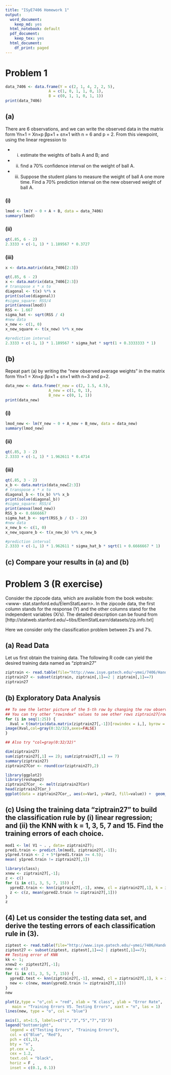```yaml
---
title: "ISyE7406 Homework 1"
output:
  word_document: 
    keep_md: yes
  html_notebook: default
  pdf_document: 
    keep_tex: yes
  html_document:
    df_print: paged
---
```


# Problem 1

```r
data_7406 <- data.frame(Y = c(2, 1, 4, 2, 2, 5), 
                   A = c(1, 0, 1, 1, 0, 1), 
                   B = c(0, 1, 1, 0, 1, 1))
print(data_7406)
```
## (a)

There are 6 observations, and we can write the observed data in the matrix form Yn×1 = Xn×p βp×1 + εn×1 with n = 6 and p = 2. From this viewpoint, using the linear regression to

* (i) estimate the weights of balls A and B; and
* (ii) find a 70% confidence interval on the weight of ball A.
* (iii) Suppose the student plans to measure the weight of ball A one more time. Find a 70% prediction interval on the new observed weight of ball A.

### (i)

```r
lmod <- lm(Y ~ 0 + A + B, data = data_7406)
summary(lmod)
```

### (ii)

```r
qt(.85, 6 - 2)
2.3333 + c(-1, 1) * 1.189567 * 0.3727
```

### (iii)
```r
x <- data.matrix(data_7406[2:3])
```

```r
qt(.85, 6 - 2)
x <- data.matrix(data_7406[2:3])
# transpose x * x to 
diagonal <- t(x) %*% x
print(solve(diagonal))
#sigma_square: RSS/4
print(anova(lmod))
RSS <- 1.667
sigma_hat <- sqrt(RSS / 4)
#new data
x_new <- c(1, 0)
x_new_square <- t(x_new) %*% x_new

#prediction interval
2.3333 + c(-1, 1) * 1.189567 * sigma_hat * sqrt(1 + 0.3333333 * 1)
```

## (b)
Repeat part (a) by writing the “new observed average weights” in the matrix form Yn×1 = Xn×p βp×1 + εn×1 with n=3 and p=2.

```r
data_new <- data.frame(Y_new = c(2, 1.5, 4.5), 
                   A_new = c(1, 0, 1), 
                   B_new = c(0, 1, 1))
print(data_new)
```

### (i)

```r
lmod_new <- lm(Y_new ~ 0 + A_new + B_new, data = data_new)
summary(lmod_new)
```

### (ii)

```r
qt(.85, 3 - 2)
2.3333 + c(-1, 1) * 1.962611 * 0.4714
```

### (iii)

```r
qt(.85, 3 - 2)
x_b <- data.matrix(data_new[2:3])
# transpose x * x to 
diagonal_b <- t(x_b) %*% x_b
print(solve(diagonal_b))
#sigma_square: RSS/4
print(anova(lmod_new))
RSS_b <- 0.6666667
sigma_hat_b <- sqrt(RSS_b / (3 - 2))
#new data 
x_new_b <- c(1, 0)
x_new_square_b <- t(x_new_b) %*% x_new_b

#prediction interval
2.3333 + c(-1, 1) * 1.962611 * sigma_hat_b * sqrt(1 + 0.6666667 * 1)
```

## (c) Compare your results in (a) and (b)


# Problem 3 (R exercise)
Consider the zipcode data, which are available from the book website: <www- stat.stanford.edu/ElemStatLearn>. 
In the zipcode data, the first column stands for the response (Y) and the other columns stand for the independent variables (Xi’s). The detailed description can be found from [http://statweb.stanford.edu/~tibs/ElemStatLearn/datasets/zip.info.txt]

Here we consider only the classification problem between 2’s and 7’s.

## (a) Read Data
 Let us first obtain the training data. The following R code can yield the desired training data named as “ziptrain27”

```r
ziptrain <- read.table(file="http://www.isye.gatech.edu/~ymei/7406/Handouts/zip.train.csv", sep = ",")
ziptrain27 <- subset(ziptrain, ziptrain[,1]==2 | ziptrain[,1]==7)
ziptrain27
```

## (b) Exploratory Data Analysis

```r
## To see the letter picture of the 5-th row by changing the row observation to a matrix rowindex = 5; 
## You can try other "rowindex" values to see other rows ziptrain27[rowindex,1];
for (i in seq(1:25)) {
  Xval = t(matrix(data.matrix(ziptrain27[,-1])[rowindex = i,], byrow = TRUE, 16, 16)[16:1,]); 
image(Xval,col=gray(0:32/32),axes=FALSE) 
}

## Also try "col=gray(0:32/32)"
```

```r
dim(ziptrain27)
sum(ziptrain27[,1] == 2); sum(ziptrain27[,1] == 7)
summary(ziptrain27)
ziptrain27Cor <- round(cor(ziptrain27),2)
```
```r
library(ggplot2)
library(reshape2)
ziptrain27Cor_ <- melt(ziptrain27Cor)
head(ziptrain27Cor_)
ggplot(data = ziptrain27Cor_, aes(x=Var1, y=Var2, fill=value)) +  geom_tile()
```

## (c) Using the training data “ziptrain27” to build the classification rule by (i) linear regression; and (ii) the KNN with k = 1, 3, 5, 7 and 15. Find the training errors of each choice.

```r
mod1 <- lm( V1 ~ . , data= ziptrain27);
pred1.train <- predict.lm(mod1, ziptrain27[,-1]);
y1pred.train <- 2 + 5*(pred1.train >= 4.5);
mean( y1pred.train != ziptrain27[,1])
```

```r
library(class);
xnew <- ziptrain27[,-1];
z <- c()
for (i in c(1, 3, 5, 7, 15)) {
  ypred2.train <- knn(ziptrain27[,-1], xnew, cl = ziptrain27[,1], k = i); 
  z <- c(z, mean(ypred2.train != ziptrain27[,1]))
}
z
```

## (4) Let us consider the testing data set, and derive the testing errors of each classification rule in (3).

```r
ziptest <- read.table(file="http://www.isye.gatech.edu/~ymei/7406/Handouts/zip.test.csv", sep = ",");
ziptest27 <- subset(ziptest, ziptest[,1]==2 | ziptest[,1]==7);
## Testing error of KNN
kk <- 1;
xnew2 <- ziptest27[,-1];
new <- c()
for (i in c(1, 3, 5, 7, 15)) {
  ypred2.test <- knn(ziptrain27[,-1], xnew2, cl = ziptrain27[,1], k = i); 
  new <- c(new, mean(ypred2.train != ziptrain27[,1]))
}
new
```

```r
plot(z,type = "o",col = "red", xlab = "K class", ylab = "Error Rate", 
   main = "Training Errors VS. Testing Errors", xaxt = "n", las = 1)
lines(new, type = "o", col = "blue")

axis(1, at=1:5, labels=c("1","3","5","7","15"))
legend("bottomright", 
  legend = c("Testing Errors", "Training Errors"), 
  col = c("Blue", "Red"), 
  pch = c(1,1),
  bty = "n", 
  pt.cex = 2, 
  cex = 1.2, 
  text.col = "black", 
  horiz = F , 
  inset = c(0.1, 0.1))
```

